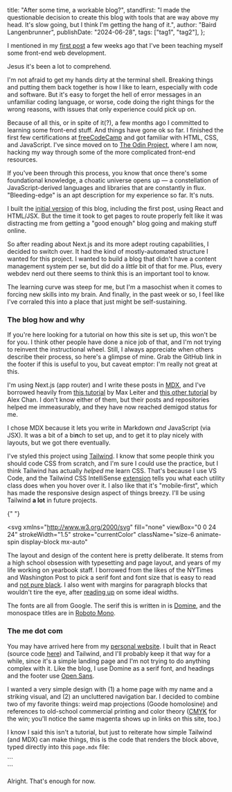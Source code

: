   title: "After some time, a workable blog?",
  standfirst:
    "I made the questionable decision to create this blog with tools that are way above my head. It's slow going, but I think I'm getting the hang of it.",
  author: "Baird Langenbrunner",
  publishDate: "2024-06-28",
  tags: ["tag1", "tag2"],
};


<PostHeading metadata={postDetails} />

I mentioned in my [first post](https://isthisinteresting.bairdlangenbrunner.com/first-post) a few weeks ago that I've been teaching myself some front-end web development.

Jesus it's been a lot to comprehend.

I'm not afraid to get my hands dirty at the terminal shell. Breaking things and putting them back together is how I like to learn, especially with code and software. But it's easy to forget the hell of error messages in an unfamiliar coding language, or worse, code doing the right things for the wrong reasons, with issues that only experience could pick up on.

<div className="paragraph-widths flex justify-center mx-auto">
<Tweet id="1229060963149602821" />
</div>

Because of all this, or in spite of it(?), a few months ago I committed to learning some front-end stuff. And things have gone ok so far. I finished the first few certifications at [freeCodeCamp](https://www.freecodecamp.org/) and got familiar with HTML, CSS, and JavaScript. I've since moved on to [The Odin Project](https://www.theodinproject.com/), where I am now, hacking my way through some of the more complicated front-end resources.

If you've been through this process, you know that once there's some foundational knowledge, a choatic universe opens up — a constellation of JavaScript-derived languages and libraries that are constantly in flux. "Bleeding-edge" is an apt description for my experience so far. It's nuts.

<Triangles />

I built the [initial version](https://github.com/bairdlangenbrunner/isthisinteresting/tree/8a811bfef2f02369ed87985e0a83fefca4461b64) of this blog, including the first post, using React and HTML/JSX. But the time it took to get pages to route properly felt like it was distracting me from getting a "good enough" blog going and making stuff online.

So after reading about Next.js and its more adept routing capabilities, I decided to switch over. It had the kind of mostly-automated structure I wanted for this project. I wanted to build a blog that didn't have a content management system per se, but did do a _little_ bit of that for me. Plus, every webdev nerd out there seems to think this is an important tool to know.

The learning curve was steep for me, but I'm a masochist when it comes to forcing new skills into my brain. And finally, in the past week or so, I feel like I've corraled this into a place that just might be self-sustaining.

### The blog how and why

If you're here looking for a tutorial on how this site is set up, this won't be for you. I think other people have done a nice job of that, and I'm not trying to reinvent the instructional wheel. Still, I always appreciate when others describe their process, so here's a glimpse of mine. Grab the GitHub link in the footer if this is useful to you, but caveat emptor: I'm really not great at this.

I'm using Next.js (app router) and I write these posts in [MDX](https://mdxjs.com/), and I've borrowed heavily from [this tutorial](https://maxleiter.com/blog/build-a-blog-with-nextjs-13) by Max Leiter and [this other tutorial](https://www.alexchantastic.com/building-a-blog-with-next-and-mdx) by Alex Chan. I don't know either of them, but their posts and repositories helped me immeasurably, and they have now reached demigod status for me.

I chose MDX because it lets you write in Markdown _and_ JavaScript (via JSX). It was a bit of a bi**n**ch to set up, and to get it to play nicely with layouts, but we got there eventually.

I've styled this project using [Tailwind](https://tailwindcss.com/). I know that some people think you should code CSS from scratch, and I'm sure I could use the practice, but I think Tailwind has actually _helped_ me learn CSS. That's because I use VS Code, and the Tailwind CSS IntelliSense [extension](https://marketplace.visualstudio.com/items?itemName=bradlc.vscode-tailwindcss) tells you what each utility class does when you hover over it. I also like that it's "mobile-first", which has made the responsive design aspect of things breezy. I'll be using Tailwind **a lot** in future projects.

{" "}

<svg
  xmlns="http://www.w3.org/2000/svg"
  fill="none"
  viewBox="0 0 24 24"
  strokeWidth="1.5"
  stroke="currentColor"
  className="size-6 animate-spin display-block mx-auto"
>
  <path
    strokeLinecap="round"
    strokeLinejoin="round"
    d="M6 12 3.269 3.125A59.769 59.769 0 0 1 21.485 12 59.768 59.768 0 0 1 3.27 20.875L5.999 12Zm0 0h7.5"
  />
</svg>

The layout and design of the content here is pretty deliberate. It stems from a high school obsession with typesetting and page layout, and years of my life working on yearbook staff. I borrowed from the likes of the NYTimes and Washington Post to pick a serif font and font size that is easy to read and [not pure black](https://uxplanet.org/basicdesign-never-use-pure-black-in-typography-36138a3327a6). I also went with margins for paragraph blocks that wouldn't tire the eye, after [reading up](https://ux.stackexchange.com/questions/3618/ideal-column-width-for-paragraphs-online) on some ideal widths.

The fonts are all from Google. The serif this is written in is [Domine](https://fonts.google.com/specimen/Domine), and the monospace titles are in <span className="font-mono">[Roboto Mono](https://fonts.google.com/specimen/Roboto+Mono)</span>.

### The me dot com

You may have arrived here from my [personal website](https://bairdlangenbrunner.com). I built that in React (source code [here](https://github.com/bairdlangenbrunner/bairdlangenbrunner)) and Tailwind, and I'll probably keep it that way for a while, since it's a simple landing page and I'm not trying to do anything complex with it. Like the blog, I use Domine as a serif font, and headings and the footer use <span className="font-sans">[Open Sans](https://fonts.google.com/specimen/Open+Sans)</span>.

I wanted a very simple design with (1) a home page with my name and a striking visual, and (2) an uncluttered navigation bar. I decided to combine two of my favorite things: weird map projections (Goode homolosine) and references to old-school commercial printing and color theory ([CMYK](https://en.wikipedia.org/wiki/CMYK_color_model) for the win; you'll notice the same magenta shows up in links on this site, too.)

<div className="grid grid-cols-4 image-widths mx-auto">
  <div className="bg-[cyan] h-[2rem]"></div>
  <div className="bg-[magenta] h-[2rem]"></div>
  <div className="bg-[yellow] h-[2rem]"></div>
  <div className="bg-[black] h-[2rem]"></div>
</div>

I know I said this isn't a tutorial, but just to reiterate how simple Tailwind (and MDX) can make things, this is the code that renders the block above, typed directly into this `page.mdx` file:

<div className="code-div">
  ```
  <div class="grid grid-cols-4">
    <div class="bg-[cyan] h-[2rem]"></div>
    <div class="bg-[magenta] h-[2rem]"></div>
    <div class="bg-[yellow] h-[2rem]"></div>
    <div class="bg-[black] h-[2rem]"></div>
  </div>
  ```
</div>

Alright. That's enough for now.
